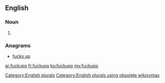 ==English==

===Noun===
{{head|en}}

# {{plural of|fuckup}}

===Anagrams===
* [[fucks up#English|fucks up]]

[[Category:English plurals]][[Category:English plurals using obsolete wikisyntax]]

[[ar:fuckups]]
[[fr:fuckups]]
[[ku:fuckups]]
[[my:fuckups]]